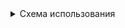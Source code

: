 
<details>
<summary>Схема использования</summary>

```mermaid
---
config:
  look: handDrawn
  theme: dark  
---


flowchart LR


  caETCD[(CA)]
  caK8S[(CA)]
  caFP[(CA)]
  kubeAPI[[kubeAPI]]
  kubelet[[kubelet]]
  etcdServer[[etcdServer]]
  controllers[[controllers]]
  scheduler[[scheduler]]

  etcdServer-->caETCD
  etcdServer-->etcd-client
  etcdServer-->etcd-server
  etcdServer-->etcd-peer

  
  kubeAPI-->caK8S
  kubeAPI-->kubeAPI-kubelet-client
  kubeAPI-->kubeAPI-admin-client
  kubeAPI-->kubeAPI-server
  kubeAPI-->caFP
  kubeAPI-->kubeAPI-front-proxy-client
  kubeAPI-->caETCD
  kubeAPI-->kubeAPI-etcd-client
  
  kubelet-->kubelet-client
  kubelet-->kubelet-server
  kubelet-->caK8S

  controllers-->controllers-client
  controllers-->controllers-server
  controllers-->caK8S

  scheduler-->caK8S
  scheduler-->scheduler-client
  scheduler-->scheduler-server

  subgraph ETCD

    caETCD
    kubeAPI-etcd-client
    etcd-client
    etcd-server
    etcd-peer

  end

  subgraph Kubernetes

    caK8S
    kubelet-client
    kubelet-server

    controllers-client
    controllers-server

    scheduler-client
    scheduler-server

    kubeAPI-kubelet-client
    kubeAPI-admin-client
    kubeAPI-server

  end

  subgraph FrontProxy

    caFP
    kubeAPI-front-proxy-client

  end

```
</details>